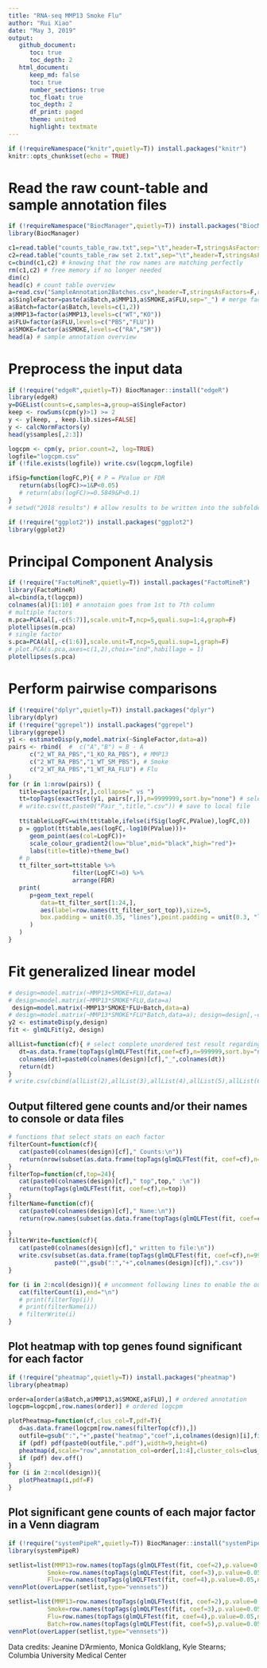 ```yaml
---
title: "RNA-seq MMP13 Smoke Flu"
author: "Rui Xiao"
date: "May 3, 2019"
output: 
   github_document:
      toc: true
      toc_depth: 2
   html_document:
      keep_md: false
      toc: true
      number_sections: true
      toc_float: true
      toc_depth: 2
      df_print: paged
      theme: united
      highlight: textmate
---
```


```r
if (!requireNamespace("knitr",quietly=T)) install.packages("knitr")
knitr::opts_chunk$set(echo = TRUE)
```

# Read the raw count-table and sample annotation files
```r
if (!requireNamespace("BiocManager",quietly=T)) install.packages("BiocManager")
library(BiocManager)

c1=read.table("counts_table_raw.txt",sep="\t",header=T,stringsAsFactors=F,row.names=1)
c2=read.table("counts_table_raw set 2.txt",sep="\t",header=T,stringsAsFactors=F,row.names=1)
c=cbind(c1,c2) # knowing that the row names are matching perfectly
rm(c1,c2) # free memory if no longer needed
dim(c)
head(c) # count table overview
a=read.csv("SampleAnnotation2Batches.csv",header=T,stringsAsFactors=F,row.names=1)
a$SingleFactor=paste(a$Batch,a$MMP13,a$SMOKE,a$FLU,sep="_") # merge factors into one for some further analysis
a$Batch=factor(a$Batch,levels=c(1,2))
a$MMP13=factor(a$MMP13,levels=c("WT","KO"))
a$FLU=factor(a$FLU,levels=c("PBS","FLU"))
a$SMOKE=factor(a$SMOKE,levels=c("RA","SM"))
head(a) # sample annotation overview
```

# Preprocess the input data
``` r
if (!require("edgeR",quietly=T)) BiocManager::install("edgeR")
library(edgeR)
y=DGEList(counts=c,samples=a,group=a$SingleFactor)
keep <- rowSums(cpm(y)>1) >= 2
y <- y[keep, , keep.lib.sizes=FALSE]
y <- calcNormFactors(y)
head(y$samples[,2:3])

logcpm <- cpm(y, prior.count=2, log=TRUE)
logfile="logcpm.csv"
if (!file.exists(logfile)) write.csv(logcpm,logfile)

ifSig=function(logFC,P){ # P = PValue or FDR
   return(abs(logFC)>=1&P<0.05)
   # return(abs(logFC)>=0.5849&P<0.1)
}
# setwd("2018 results") # allow results to be written into the subfolder

if (!require("ggplot2")) install.packages("ggplot2")
library(ggplot2)
```

# Principal Component Analysis
```r
if (!require("FactoMineR",quietly=T)) install.packages("FactoMineR")
library(FactoMineR)
al=cbind(a,t(logcpm))
colnames(al)[1:10] # annotaion goes from 1st to 7th column
# multiple factors
m.pca=PCA(al[,-c(5:7)],scale.unit=T,ncp=5,quali.sup=1:4,graph=F)
plotellipses(m.pca)
# single factor
s.pca=PCA(al[,-c(1:6)],scale.unit=T,ncp=5,quali.sup=1,graph=F)
# plot.PCA(s.pca,axes=c(1,2),choix="ind",habillage = 1)
plotellipses(s.pca)
```

# Perform pairwise comparisons
```r
if (!require("dplyr",quietly=T)) install.packages("dplyr")
library(dplyr)
if (!require("ggrepel")) install.packages("ggrepel")
library(ggrepel)
y1 <- estimateDisp(y,model.matrix(~SingleFactor,data=a))
pairs <- rbind(  #  c("A","B") = B - A
      c("2_WT_RA_PBS","1_KO_RA_PBS"), # MMP13
      c("2_WT_RA_PBS","1_WT_SM_PBS"), # Smoke
      c("2_WT_RA_PBS","1_WT_RA_FLU") # Flu
) 
for (r in 1:nrow(pairs)) {
   title=paste(pairs[r,],collapse=" vs ")
   tt=topTags(exactTest(y1, pairs[r,]),n=9999999,sort.by="none") # select all with original order
   # write.csv(tt,paste0("Pair_",title,".csv")) # save to local file
   
   tt$table$LogFC=with(tt$table,ifelse(ifSig(logFC,PValue),logFC,0))
   p = ggplot(tt$table,aes(logFC,-log10(PValue)))+
      geom_point(aes(col=LogFC))+
      scale_colour_gradient2(low="blue",mid="black",high="red")+
      labs(title=title)+theme_bw()
   # p
   tt_filter_sort=tt$table %>%
                  filter(LogFC!=0) %>%
                  arrange(FDR)
   print(
      p+geom_text_repel(
         data=tt_filter_sort[1:24,],
         aes(label=row.names(tt_filter_sort_top)),size=5,
         box.padding = unit(0.35, "lines"),point.padding = unit(0.3, "lines")
      )
   )
}

```

# Fit generalized linear model
```r
# design=model.matrix(~MMP13+SMOKE+FLU,data=a)
# design=model.matrix(~MMP13*SMOKE*FLU,data=a)
 design=model.matrix(~MMP13*SMOKE*FLU+Batch,data=a)
# design=model.matrix(~MMP13*SMOKE*FLU*Batch,data=a); design=design[,-c(13:16)]
y2 <- estimateDisp(y,design)
fit <- glmQLFit(y2, design)

allList=function(cf){ # select complete unordered test result regarding each coefficient
   dt=as.data.frame(topTags(glmQLFTest(fit,coef=cf),n=999999,sort.by="none"))
   colnames(dt)=paste0(colnames(design)[cf],"_",colnames(dt))
   return(dt)
}
# write.csv(cbind(allList(2),allList(3),allList(4),allList(5),allList(6),allList(7),allList(8)),"GLM_All.csv") # combine and write to csv file
```

## Output filtered gene counts and/or their names to console or data files
```r
# functions that select stats on each factor
filterCount=function(cf){
   cat(paste0(colnames(design)[cf]," Counts:\n"))
   return(nrow(subset(as.data.frame(topTags(glmQLFTest(fit, coef=cf),n=999999)),ifSig(logFC,FDR))))
}
filterTop=function(cf,top=24){
   cat(paste0(colnames(design)[cf]," top",top," :\n"))
   return(topTags(glmQLFTest(fit, coef=cf),n=top))
}
filterName=function(cf){
   cat(paste0(colnames(design)[cf]," Name:\n"))
   return(row.names(subset(as.data.frame(topTags(glmQLFTest(fit, coef=cf),n=999999)),ifSig(logFC,FDR))))
   
}
filterWrite=function(cf){
   cat(paste0(colnames(design)[cf]," written to file:\n"))
   write.csv(subset(as.data.frame(topTags(glmQLFTest(fit, coef=cf),n=999999)),ifSig(logFC,FDR)),
             paste0("",gsub(":","+",colnames(design)[cf]),".csv"))
}

for (i in 2:ncol(design)){ # uncomment following lines to enable the outputs
   cat(filterCount(i),end="\n")
   # print(filterTop(i))
   # print(filterName(i))
   # filterWrite(i)
}
```

## Plot heatmap with top genes found significant for each factor
```r
if (!require("pheatmap",quietly=T)) install.packages("pheatmap")
library(pheatmap)

order=a[order(a$Batch,a$MMP13,a$SMOKE,a$FLU),] # ordered annotation
logcpm=logcpm[,row.names(order)] # ordered logcpm

plotPheatmap=function(cf,clus_col=T,pdf=T){
   d=as.data.frame(logcpm[row.names(filterTop(cf)),])
   outfile=gsub(":","+",paste("heatmap","coef",i,colnames(design)[i],filterCount(cf),sep="_"))
   if (pdf) pdf(paste0(outfile,".pdf"),width=9,height=6)
   pheatmap(d,scale="row",annotation_col=order[,1:4],cluster_cols=clus_col,main=outfile)
   if (pdf) dev.off()
}
for (i in 2:ncol(design)){
   plotPheatmap(i,pdf=F)
}
```

## Plot significant gene counts of each major factor in a Venn diagram
```r
if (!require("systemPipeR",quietly=T)) BiocManager::install("systemPipeR")
library(systemPipeR)

setlist=list(MMP13=row.names(topTags(glmQLFTest(fit, coef=2),p.value=0.05,n=999999)),
           Smoke=row.names(topTags(glmQLFTest(fit, coef=3),p.value=0.05,n=999999)),
           Flu=row.names(topTags(glmQLFTest(fit, coef=4),p.value=0.05,n=999999)))
vennPlot(overLapper(setlist,type="vennsets"))

setlist=list(MMP13=row.names(topTags(glmQLFTest(fit, coef=2),p.value=0.05,n=999999)),
           Smoke=row.names(topTags(glmQLFTest(fit, coef=3),p.value=0.05,n=999999)),
           Flu=row.names(topTags(glmQLFTest(fit, coef=4),p.value=0.05,n=999999)),
           Batch=row.names(topTags(glmQLFTest(fit, coef=5),p.value=0.05,n=999999)))
vennPlot(overLapper(setlist,type="vennsets"))

```

Data credits: Jeanine D'Armiento, Monica Goldklang, Kyle Stearns; Columbia University Medical Center

